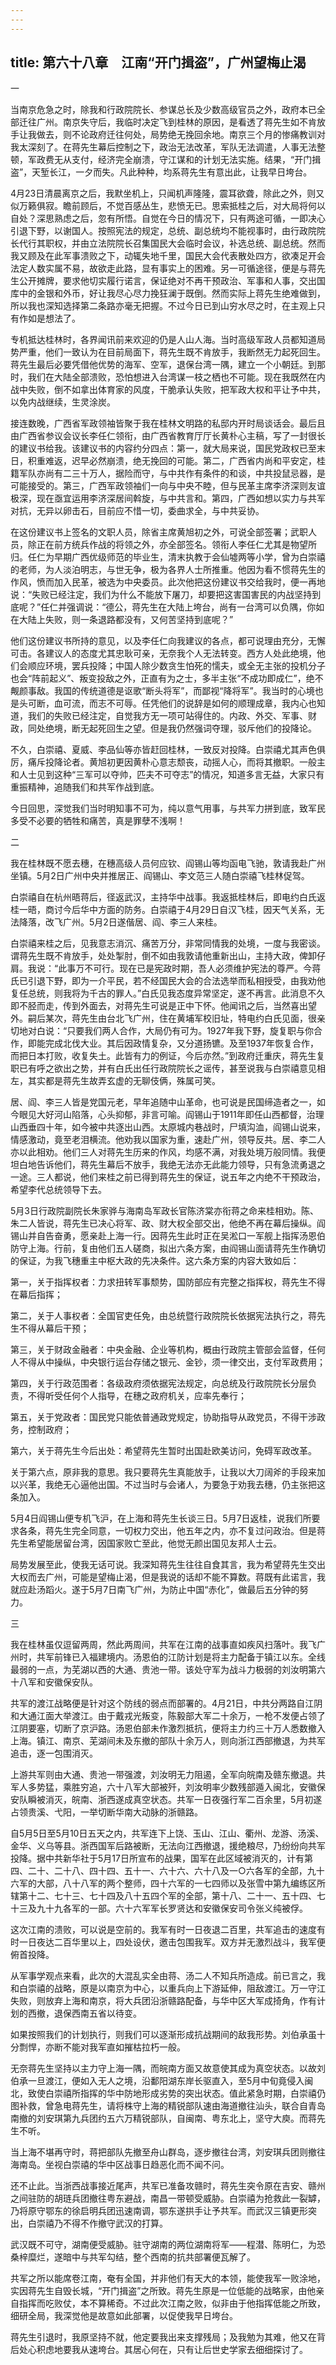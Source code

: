 ```yaml
---
---
---
```

title: 第六十八章　江南“开门揖盗”，广州望梅止渴
---





一


当南京危急之时，除我和行政院院长、参谋总长及少数高级官员之外，政府本已全部迁往广州。南京失守后，我临时决定飞到桂林的原因，是看透了蒋先生如不肯放手让我做去，则不论政府迁往何处，局势绝无挽回余地。南京三个月的惨痛教训对我太深刻了。在蒋先生幕后控制之下，政治无法改革，军队无法调遣，人事无法整顿，军政费无从支付，经济完全崩溃，守江谋和的计划无法实施。结果，“开门揖盗”，天堑长江，一夕而失。凡此种种，均系蒋先生有意出此，让我早日垮台。

4月23日清晨离京之后，我默坐机上，只闻机声隆隆，震耳欲聋，除此之外，则又似万籁俱寂。瞻前顾后，不觉百感丛生，悲愤无已。思索抵桂之后，对大局将何以自处？深思熟虑之后，忽有所悟。自觉在今日的情况下，只有两途可循，一即决心引退下野，以谢国人。按照宪法的规定，总统、副总统均不能视事时，由行政院院长代行其职权，并由立法院院长召集国民大会临时会议，补选总统、副总统。然而我又顾及在此军事溃败之下，动辄失地千里，国民大会代表散处四方，欲凑足开会法定人数实属不易，故欲走此路，显有事实上的困难。另一可循途径，便是与蒋先生公开摊牌，要求他切实履行诺言，保证绝对不再干预政治、军事和人事，交出国库中的金银和外币，好让我尽心尽力挽狂澜于既倒。然而实际上蒋先生绝难做到，所以我也深知选择第二条路亦毫无把握。不过今日已到山穷水尽之时，在主观上只有作如是想法了。

专机抵达桂林时，各界闻讯前来欢迎的仍是人山人海。当时高级军政人员都知道局势严重，他们一致认为在目前局面下，蒋先生既不肯放手，我断然无力起死回生。蒋先生最后必要凭借他优势的海军、空军，退保台湾一隅，建立一个小朝廷。到那时，我们在大陆全部溃败，恐怕想进入台湾谋一枝之栖也不可能。现在我既然在内战中失败，倒不如拿出体育家的风度，干脆承认失败，把军政大权和平让予中共，以免内战继续，生灵涂炭。

接连数晚，广西省军政领袖皆聚于我在桂林文明路的私邸内开时局谈话会。最后且由广西省参议会议长李任仁领衔，由广西省教育厅厅长黄朴心主稿，写了一封很长的建议书给我。该建议书的内容约分四点：第一，就大局来说，国民党政权已至末日，积重难返，迟早必然崩溃，绝无挽回的可能。第二，广西省内尚和平安定，桂籍军队亦尚有二三十万人，据险而守，与中共作有条件的和谈，中共投鼠忌器，是可能接受的。第三，广西军政领袖们一向与中央不睦，但与民革主席李济深则友谊极深，现在亟宜运用李济深居间斡旋，与中共言和。第四，广西如想以实力与共军对抗，无异以卵击石，目前应不惜一切，委曲求全，与中共妥协。

在这份建议书上签名的文职人员，除省主席黄旭初之外，可说全部签署；武职人员，除正在前方统兵作战的将领之外，亦全部签名。领衔人李任仁尤其是物望所归。任仁为早期广西优级师范的毕业生，清末执教于会仙墟两等小学，曾为白崇禧的老师，为人淡泊明志，与世无争，极为各界人士所推重。他因为看不惯蒋先生的作风，愤而加入民革，被选为中央委员。此次他把这份建议书交给我时，便一再地说：“失败已经注定，我们为什么不能放下屠刀，却要把这害国害民的内战坚持到底呢？”任仁并强调说：“德公，蒋先生在大陆上垮台，尚有一台湾可以负隅，你如在大陆上失败，则一条退路都没有，又何苦坚持到底呢？”

他们这份建议书所持的意见，以及李任仁向我建议的各点，都可说理由充分，无懈可击。各建议人的态度尤其忠耿可亲，无奈我个人无法转变。西方人处此绝境，他们会顺应环境，罢兵投降；中国人除少数贪生怕死的懦夫，或全无主张的投机分子也会“阵前起义”、叛变投敌之外，正直有为之士，多半主张“不成功即成仁”，绝不觍颜事敌。我国的传统道德是讴歌“断头将军”，而鄙视“降将军”。我当时的心境也是头可断，血可流，而志不可辱。任凭他们的说辞是如何的顺理成章，我内心也知道，我们的失败已经注定，自觉我方无一项可站得住的。内政、外交、军事、财政，同处绝境，断无起死回生之望。但是我仍然强词夺理，驳斥他们的投降论。

不久，白崇禧、夏威、李品仙等亦皆赶回桂林，一致反对投降。白崇禧尤其声色俱厉，痛斥投降论者。黄旭初更因黄朴心意志颓丧，动摇人心，而将其撤职。一般主和人士见到这种“三军可以夺帅，匹夫不可夺志”的情况，知道多言无益，大家只有重振精神，追随我们和共军作战到底。

今日回思，深觉我们当时明知事不可为，纯以意气用事，与共军力拼到底，致军民多受不必要的牺牲和痛苦，真是罪孽不浅啊！





二


我在桂林既不愿去穗，在穗高级人员何应钦、阎锡山等均函电飞驰，敦请我赴广州坐镇。5月2日广州中央并推居正、阎锡山、李文范三人随白崇禧飞桂林促驾。

白崇禧自在杭州晤蒋后，径返武汉，主持华中战事。我返抵桂林后，即电约白氏返桂一晤，商讨今后华中方面的防务。白崇禧于4月29日自汉飞桂，因天气关系，无法降落，改飞广州。5月2日遂偕居、阎、李三人来桂。

白崇禧来桂之后，见我意志消沉、痛苦万分，非常同情我的处境，一度与我密谈。谓蒋先生既不肯放手，处处掣肘，倒不如由我敦请他重新出山，主持大政，俾卸仔肩。我说：“此事万不可行。现在已是宪政时期，吾人必须维护宪法的尊严。今蒋氏已引退下野，即为一介平民，若不经国民大会的合法选举而私相授受，由我劝他复任总统，则我将为千古的罪人。”白氏见我态度异常坚定，遂不再言。此消息不久即不胫而走，传到外面去，对蒋先生可说是正中下怀。他闻讯之后，当然喜出望外。嗣后某次，蒋先生由台北飞广州，住在黄埔军校旧址，特电约白氏见面，很亲切地对白说：“只要我们两人合作，大局仍有可为。1927年我下野，旋复职与你合作，即能完成北伐大业。其后因政情复杂，又分道扬镳。及至1937年恢复合作，而把日本打败，收复失土。此皆有力的例证，今后亦然。”到政府迁重庆，蒋先生复职已有呼之欲出之势，并有白氏出任行政院院长之谣传，甚至说我与白崇禧意见相左，其实都是蒋先生故弄玄虚的无聊伎俩，殊属可笑。

居、阎、李三人皆是党国元老，早年追随中山革命，也可说是民国缔造者之一，如今眼见大好河山陷落，心头抑郁，非言可喻。阎锡山于1911年即任山西都督，治理山西垂四十年，如今被中共逐出山西。太原城内巷战时，尸填沟洫，阎锡山说来，情感激动，竟至老泪横流。他劝我以国家为重，速赴广州，领导反共。居、李二人亦以此相劝。他们三人对蒋先生历来的作风，均感不满，对我处境万般同情。我便坦白地告诉他们，蒋先生幕后不放手，我绝无法亦无此能力领导，只有急流勇退之一途。三人都说，他们来桂之前已得到蒋先生的保证，说五年之内绝不干预政治，希望李代总统领导下去。

5月3日行政院副院长朱家骅与海南岛军政长官陈济棠亦衔蒋之命来桂相劝。陈、朱二人皆说，蒋先生已决心将军、政、财大权全部交出，他绝不再在幕后操纵。阎锡山并自告奋勇，愿亲赴上海一行。因蒋先生此时正在吴淞口一军舰上指挥汤恩伯防守上海。行前，复由他们五人磋商，拟出六条方案，由阎锡山面请蒋先生作确切的保证，为我飞穗重主中枢大政的先决条件。这六条方案的内容大致如后：





第一，关于指挥权者：力求扭转军事颓势，国防部应有完整之指挥权，蒋先生不得在幕后指挥；

第二，关于人事权者：全国官吏任免，由总统暨行政院院长依据宪法执行之，蒋先生不得从幕后干预；

第三，关于财政金融者：中央金融、企业等机构，概由行政院主管部会监督，任何人不得从中操纵，中央银行运台存储之银元、金钞，须一律交出，支付军政费用；

第四，关于行政范围者：各级政府须依据宪法规定，向总统及行政院院长分层负责，不得听受任何个人指导，在穗之政府机关，应率先奉行；

第五，关于党政者：国民党只能依普通政党规定，协助指导从政党员，不得干涉政务，控制政府；

第六，关于蒋先生今后出处：希望蒋先生暂时出国赴欧美访问，免碍军政改革。





关于第六点，原非我的意思。我只要蒋先生真能放手，让我以大刀阔斧的手段来加以兴革，我绝无心逼他出国。不过当时与会诸人，为要急于劝我去穗，仍主张把这条加入。

5月4日阎锡山便专机飞沪，在上海和蒋先生长谈三日。5月7日返桂，说我们所要求各条，蒋先生完全同意，一切权力交出，他五年之内，亦不复过问政治。但是蒋先生希望能居留台湾，因国家败亡至此，他觉无颜出国见友邦人士云。

局势发展至此，使我无话可说。我深知蒋先生往往自食其言，我为希望蒋先生交出大权而去广州，可能是望梅止渴，但是我说的话却不能不算数。蒋既有此诺言，我就应赴汤蹈火。遂于5月7日南飞广州，为防止中国“赤化”，做最后五分钟的努力。





三


我在桂林虽仅逗留两周，然此两周间，共军在江南的战事直如疾风扫落叶。我飞广州时，共军前锋已入福建境内。汤恩伯的江防计划是将主力配备于镇江以东。全线最弱的一点，为芜湖以西的大通、贵池一带。该处守军为战斗力极弱的刘汝明第六十八军和安徽保安队。

共军的渡江战略便是针对这个防线的弱点而部署的。4月21日，中共分两路自江阴和大通江面大举渡江。由于戴戎光叛变，陈毅部大军二十余万，一枪不发便占领了江阴要塞，切断了京沪路。汤恩伯部未作激烈抵抗，便将主力约三十万人悉数撤入上海。镇江、南京、芜湖间未及东撤的部队十余万人，则向浙江西部撤退，为共军追击，逐一包围消灭。

上游共军则由大通、贵池一带强渡，刘汝明无力阻遏，全军向皖南及赣东撤退。共军人多势猛，乘胜穷追，六十八军大部被歼，刘汝明率少数残部遁入闽北，安徽保安队瞬被消灭，皖南、浙西遂成真空状态。共军一日夜强行军二百余里，5月初遂占领贵溪、弋阳，一举切断华南大动脉的浙赣路。

自5月5日至5月10日五天之内，共军连下上饶、玉山、江山、衢州、龙游、汤溪、金华、义乌等县。浙西国军后路被断，无法向江西撤退，援绝粮尽，乃纷纷向共军投降。据中共新华社于5月17日所宣布的战果，国军在此区域被消灭的，计有第四、二十、二十八、四十四、五十一、六十六、六十八及一○六各军的全部，九十六军的大部，八十八军的两个整师，四十六军的一七四师以及张雪中第九编练区所辖第十二、七十三、七十四及八十五四个军的全部，第十八、二十一、五十四、七十三及九十九各军的一部。六十六军军长罗贤达和安徽保安司令张义纯被俘。

这次江南的溃败，可以说是空前的。我军有时一日夜退二百里，共军追击的速度有时一日夜达二百华里以上，四处设伏，邀击包围我军。双方并无激烈战斗，我军便俯首投降。

从军事学观点来看，此次的大混乱实全由蒋、汤二人不知兵所造成。前已言之，我和白崇禧的战略，原是以南京为中心，以重兵向上下游延伸，阻敌渡江。万一守江失败，则放弃上海和南京，将大兵团沿浙赣路配备，与华中区大军成掎角，作有计划的西撤，退保西南五省以待变。

如果按照我们的计划执行，则我们可以逐渐形成抗战期间的敌我形势。刘伯承虽十分剽悍，亦断不能对我军直如摧枯拉朽一般。

无奈蒋先生坚持以主力守上海一隅，而皖南方面又故意使其成为真空状态。以故刘伯承一旦渡江，便如入无人之境，沿鄱阳湖东岸长驱直入，至5月中旬竟侵入闽北，致使白崇禧所指挥的华中防地形成劣势的突出状态。值此紧急时期，白崇禧仍图补救，曾急电蒋先生，请将株守上海的精锐部队速由海道撤往汕头，联合自青岛南撤的刘安琪第九兵团约五六万精锐部队，自闽南、粤东北上，坚守大庾。而蒋先生不听。

当上海不堪再守时，蒋把部队先撤至舟山群岛，逐步撤往台湾，刘安琪兵团则撤往海南岛。坐视白崇禧的华中区战事日趋恶化而不闻不问。

还不止此。当浙西战事接近尾声，共军已准备攻赣时，蒋先生突令原在吉安、赣州之间驻防的胡琏兵团撤往粤东避战，南昌一带顿受威胁。白崇禧为抢救此一裂罅，乃将原守鄂东的徐启明兵团迅速南调，鄂东遂拱手让予共军。而武汉三镇更形突出，白崇禧乃不得不作撤守武汉的打算。

武汉既不可守，湖南便受威胁。驻守湖南的两位湖南将军——程潜、陈明仁，为恐桑梓糜烂，遂暗中与共军勾结，整个西南的抗共部署便瓦解了。

共军之所以能席卷江南，奄有全国，并非他们有天大的本领，能使我军一败涂地，实因蒋先生自毁长城，“开门揖盗”之所致。蒋先生原是一位低能的战略家，由他亲自指挥而吃败仗，本不算稀奇。不过此次江南之败，似非由于他指挥低能之所致，细研全局，我深觉他是故意如此部署，以促使我早日垮台。

蒋先生引退时，我原坚持不就，他定要我出来支撑残局；及我勉为其难，他又在背后处心积虑地要我从速垮台。其居心何在，只有让后世史学家去细细探讨了。